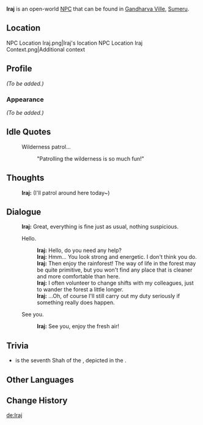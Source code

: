 {{Meta
<!-- REMOVE ANY LINE BELOW WHICH DOES NOT APPLY. REMOVE THIS TEMPLATE AFTER ADDING MISSING INFO. -->
|missing_NPC_profile  = yes
}}
{{Character Infobox
|type        = Open-World NPC
|image       = NPC Iraj.png
|region      = Sumeru
|location    = Sumeru
|title       = Forest Ranger
|affiliation = Forest Rangers
}}
'''Iraj''' is an open-world [[NPC]] that can be found in [[Gandharva Ville]], [[Sumeru]].

==Location==
<gallery>
NPC Location Iraj.png|Iraj's location
NPC Location Iraj Context.png|Additional context
</gallery>
==Profile==
''(To be added.)''

===Appearance===
''(To be added.)''

<!--
==Quests and Events==
{{Quests and Events}}
-->
==Idle Quotes==
{{Dialogue Start}}
: {{DIcon|Idle}} Wilderness patrol...
:: {{A|VO Iraj 01.ogg}} "Patrolling the wilderness is so much fun!"
{{Dialogue End}}

==Thoughts==
{{All Schemes to Know Explanation|name=Iraj}}
{{Dialogue Start}}
:{{A|VO Iraj All Schemes to Know 01.ogg}} '''Iraj:''' (I'll patrol around here today~)
{{Dialogue End}}

==Dialogue==
{{Dialogue Start}}
:'''Iraj:''' Great, everything is fine just as usual, nothing suspicious.
:{{DIcon}} Hello.
::'''Iraj:''' Hello, do you need any help?
::'''Iraj:''' Hmm... You look strong and energetic. I don't think you do.
::'''Iraj:''' Then enjoy the rainforest! The way of life in the forest may be quite primitive, but you won't find any place that is cleaner and more comfortable than here.
::'''Iraj:''' I often volunteer to change shifts with my colleagues, just to wander the forest a little longer.
::'''Iraj:''' ...Oh, of course I'll still carry out my duty seriously if something really does happen.
:{{DIcon}} See you.
::'''Iraj:''' See you, enjoy the fresh air!
{{Dialogue End}}

==Trivia==

* {{Lang|{{w|Iraj}}|fa=ایرج}} is the seventh Shah of the {{W|Pishdadian dynasty}}, depicted in the {{W|Shahnameh}}.

==Other Languages==
{{Other Languages
|en      = Iraj
|zhs     = 伊拉兹
|zhs_rm  = Yīlāzī
|zht     = 伊拉茲
|zht_rm  = Yīlāzī
|ja      = イーラジュ
|ja_rm   = Iiraju
|ko      = 이라즈
|es      = Iraj
|fr      = Iraj
|ru      = Ираж
|th      = Iraj
|vi      = Iraj
|de      = Iraj
|id      = Iraj
|pt      = Iraj
|tr      = Iraj
|it      = Iraj
}}

==Change History==
{{Change History|3.0}}

[[de:Iraj]]